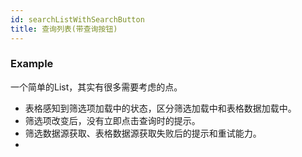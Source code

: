 ```yaml
---
id: searchListWithSearchButton
title: 查询列表(带查询按钮)
---
```


### Example

一个简单的List，其实有很多需要考虑的点。
- 表格感知到筛选项加载中的状态，区分筛选加载中和表格数据加载中。
- 筛选项改变后，没有立即点击查询时的提示。
- 筛选数据源获取、表格数据源获取失败后的提示和重试能力。
- 


<ExampleCustomizer code={code} example={Example} />
